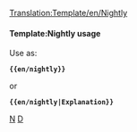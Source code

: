 <noinclude>[[Translation:Template/en/Nightly]]</noinclude><noinclude>
</noinclude>{{en/ambox| type  = notice
| image = NightlyIcon.png
| text  = <strong>Nightly Builds</strong><br />The features mentioned in this section are currently only available in non-production releases such as [[en/nightly build|nightly builds]], betas or release candidates. {{{1|}}}
}}<noinclude>

====Template:Nightly usage====
Use as:

 '''<nowiki>{{en/nightly}}</nowiki>'''

or

 '''<nowiki>{{en/nightly|Explanation}}</nowiki>'''

[[Category:en/Templates|N]][[Category:en/Message boxes|D]]</noinclude>